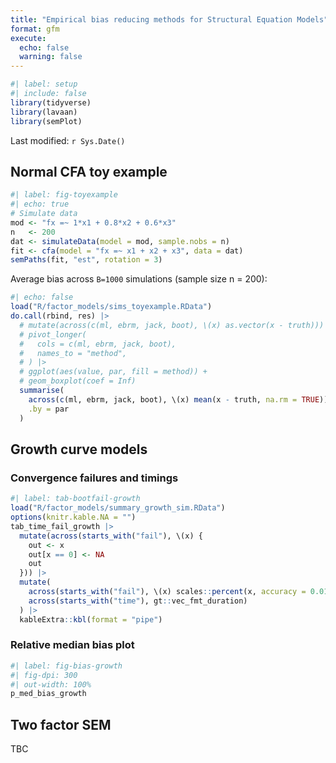 ```yaml
---
title: "Empirical bias reducing methods for Structural Equation Models"
format: gfm
execute: 
  echo: false
  warning: false
---
```


```r
#| label: setup
#| include: false
library(tidyverse)
library(lavaan)
library(semPlot)
```


Last modified: `r Sys.Date()`

## Normal CFA toy example

```r
#| label: fig-toyexample
#| echo: true
# Simulate data
mod <- "fx =~ 1*x1 + 0.8*x2 + 0.6*x3"
n   <- 200
dat <- simulateData(model = mod, sample.nobs = n)
fit <- cfa(model = "fx =~ x1 + x2 + x3", data = dat)
semPaths(fit, "est", rotation = 3)
```

Average bias across `B=1000` simulations (sample size n = 200):

```r
#| echo: false
load("R/factor_models/sims_toyexample.RData")
do.call(rbind, res) |>
  # mutate(across(c(ml, ebrm, jack, boot), \(x) as.vector(x - truth))) |>
  # pivot_longer(
  #   cols = c(ml, ebrm, jack, boot),
  #   names_to = "method",
  # ) |>
  # ggplot(aes(value, par, fill = method)) +
  # geom_boxplot(coef = Inf)
  summarise(
    across(c(ml, ebrm, jack, boot), \(x) mean(x - truth, na.rm = TRUE)),
    .by = par
  )
```

## Growth curve models

### Convergence failures and timings

```r
#| label: tab-bootfail-growth
load("R/factor_models/summary_growth_sim.RData")
options(knitr.kable.NA = "")
tab_time_fail_growth |>
  mutate(across(starts_with("fail"), \(x) {
    out <- x
    out[x == 0] <- NA
    out
  })) |>
  mutate(
    across(starts_with("fail"), \(x) scales::percent(x, accuracy = 0.01)),
    across(starts_with("time"), gt::vec_fmt_duration)
  ) |>
  kableExtra::kbl(format = "pipe")
```

### Relative median bias plot

```r
#| label: fig-bias-growth
#| fig-dpi: 300
#| out-width: 100%
p_med_bias_growth
```


## Two factor SEM

TBC

